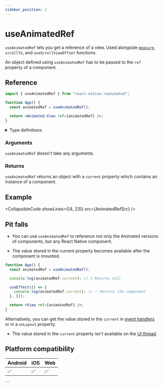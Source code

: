 ```yaml
---
sidebar_position: 2
---
```


# useAnimatedRef

`useAnimatedRef` lets you get a reference of a view. Used alongside [`measure`](/docs/advanced/measure), `scrollTo`, and `useScrollViewOffset` functions.

An object defined using `useAnimatedRef` has to be passed to the `ref` property of a component.

## Reference

```jsx
import { useAnimatedRef } from "react-native-reanimated";

function App() {
  const animatedRef = useAnimatedRef();

  return <Animated.View ref={animatedRef} />;
}
```

<details>
<summary>Type definitions</summary>

```typescript
function useAnimatedRef<T extends Component>(): AnimatedRef<T>;
```

</details>

### Arguments

`useAnimatedRef` doesn't take any arguments.

### Returns

`useAnimatedRef` returns an object with a `current` property which contains an instance of a component.

## Example


<CollapsibleCode showLines={[4, 23]} src={AnimatedRefSrc} />

## Pit falls

- You can use `useAnimatedRef` to reference not only the Animated versions of components, but any React Native component.

- The value stored in the current property becomes available after the component is mounted.

<Indent>

```jsx
function App() {
  const animatedRef = useAnimatedRef();

  console.log(animatedRef.current); // 🚩 Returns null

  useEffect(() => {
    console.log(animatedRef.current); // ✅ Returns the component
  }, []);

  return <View ref={animatedRef} />;
}
```

Alternatively, you can get the value stored in the `current` in [event handlers](https://react.dev/learn/responding-to-events) or in a `onLayout` property.

</Indent>

- The value stored in the `current` property isn't available on the [UI thread](/docs/fundamentals/glossary#ui-thread).

## Platform compatibility

<div className="compatibility">

| Android | iOS | Web |
| ------- | --- | --- |
| ✅      | ✅  | ✅  |

</div>
```
